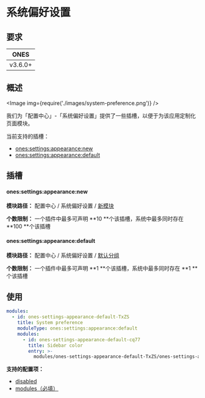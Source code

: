 
# 系统偏好设置

## 要求

|  ONES   |
| :-----: |
| v3.6.0+ |

## 概述

<Image img={require('./images/system-preference.png')} />

我们为「配置中心」-「系统偏好设置」提供了一些插槽，以便于为该应用定制化页面模块。

当前支持的插槽：

- [ones:settings:appearance:new](#onessettingsappearancenew)
- [ones:settings:appearance:default](#onessettingsappearancedefault)

## 插槽

#### ones:settings:appearance:new

**模块路径：** 配置中心 / 系统偏好设置 / [新模块](../index.mdx#slot-hierarchy)

**个数限制：** 一个插件中最多可声明 **10 **个该插槽，系统中最多同时存在 **100 **个该插槽

#### ones:settings:appearance:default

**模块路径：** 配置中心 / 系统偏好设置 / [默认分组](../index.mdx#slot-hierarchy)

**个数限制：** 一个插件中最多可声明 **1 **个该插槽，系统中最多同时存在 **1 **个该插槽

## 使用

```yaml
modules:
  - id: ones-settings-appearance-default-TxZS
    title: System preference
    moduleType: ones:settings:appearance:default
    modules:
      - id: ones-settings-appearance-default-cq77
        title: Sidebar color
        entry: >-
          modules/ones-settings-appearance-default-TxZS/ones-settings-appearance-default-cq77/index.html
```

**支持的配置项：**

- [disabled](../../../../../reference/config/plugin.yaml#disabled)
- [modules（必填）](../../../../../reference/config/plugin.yaml#subModule)
